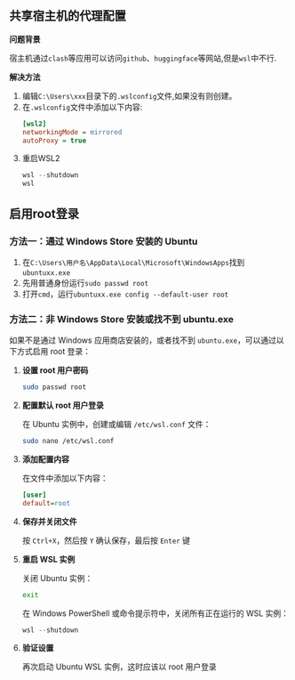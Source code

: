 ## 共享宿主机的代理配置

**问题背景**

宿主机通过`clash`等应用可以访问`github`、`huggingface`等网站,但是`wsl`中不行.

**解决方法**

1. 编辑`C:\Users\xxx`目录下的`.wslconfig`文件,如果没有则创建。
2. 在`.wslconfig`文件中添加以下内容:
    ```ini
    [wsl2]
    networkingMode = mirrored
    autoProxy = true
    ```
3. 重启WSL2
    ```powershell
    wsl --shutdown
    wsl
    ```

## 启用root登录

### 方法一：通过 Windows Store 安装的 Ubuntu

1. 在`C:\Users\用户名\AppData\Local\Microsoft\WindowsApps`找到`ubuntuxx.exe`
2. 先用普通身份运行`sudo passwd root`
3. 打开`cmd`，运行`ubuntuxx.exe config --default-user root`

### 方法二：非 Windows Store 安装或找不到 ubuntu.exe

如果不是通过 Windows 应用商店安装的，或者找不到 `ubuntu.exe`，可以通过以下方式启用 root 登录：

1. **设置 root 用户密码**
   ```bash
   sudo passwd root
   ```

2. **配置默认 root 用户登录**
   
   在 Ubuntu 实例中，创建或编辑 `/etc/wsl.conf` 文件：
   ```bash
   sudo nano /etc/wsl.conf
   ```

3. **添加配置内容**
   
   在文件中添加以下内容：
   ```ini
   [user]
   default=root
   ```

4. **保存并关闭文件**
   
   按 `Ctrl+X`，然后按 `Y` 确认保存，最后按 `Enter` 键

5. **重启 WSL 实例**
   
   关闭 Ubuntu 实例：
   ```bash
   exit
   ```
   
   在 Windows PowerShell 或命令提示符中，关闭所有正在运行的 WSL 实例：
   ```powershell
   wsl --shutdown
   ```

6. **验证设置**
   
   再次启动 Ubuntu WSL 实例，这时应该以 root 用户登录